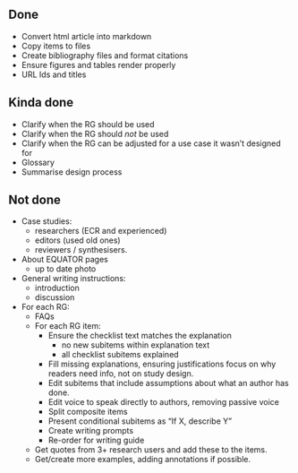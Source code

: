 ## Done

- Convert html article into markdown
- Copy items to files
- Create bibliography files and format citations
- Ensure figures and tables render properly 
- URL Ids and titles

## Kinda done 

- Clarify when the RG should be used
- Clarify when the RG should *not* be used
- Clarify when the RG can be adjusted for a use case it wasn't designed for 
- Glossary
- Summarise design process

## Not done

- Case studies:
    - researchers (ECR and experienced)
    - editors (used old ones)
    - reviewers / synthesisers. 
- About EQUATOR pages
    - up to date photo
- General writing instructions:
    - introduction
    - discussion
- For each RG:
    - FAQs
    - For each RG item:
        - Ensure the checklist text matches the explanation
            - no new subitems within explanation text 
            - all checklist subitems explained
        - Fill missing explanations, ensuring justifications focus on why readers need info, not on study design.
        - Edit subitems that include assumptions about what an author has done. 
        - Edit voice to speak directly to authors, removing passive voice 
        - Split composite items 
        - Present conditional subitems as "If X, describe Y"
        - Create writing prompts
        - Re-order for writing guide
    - Get quotes from 3+ research users and add these to the items. 
    - Get/create more examples, adding annotations if possible. 
